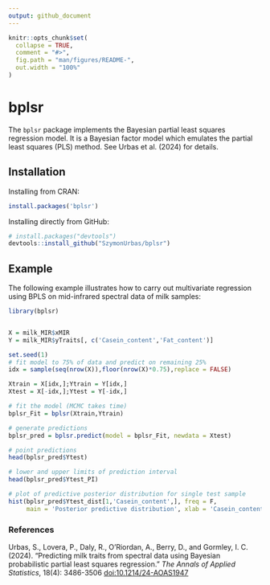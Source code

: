 ```yaml
---
output: github_document
---
```


<!-- README.md is generated from README.Rmd. Please edit that file -->

```r
knitr::opts_chunk$set(
  collapse = TRUE,
  comment = "#>",
  fig.path = "man/figures/README-",
  out.width = "100%"
)
```

# bplsr

<!-- badges: start -->
<!-- badges: end -->

The `bplsr` package implements the Bayesian partial least squares regression model. It is a Bayesian factor model which emulates the partial least squares (PLS) method. See Urbas et al. (2024) for details.

## Installation

Installing from CRAN:
```r
install.packages('bplsr')
```

Installing directly from GitHub:
``` r
# install.packages("devtools")
devtools::install_github("SzymonUrbas/bplsr")
```

## Example

The following example illustrates how to carry out multivariate regression using BPLS on mid-infrared spectral data of milk samples:

```r
library(bplsr)


X = milk_MIR$xMIR
Y = milk_MIR$yTraits[, c('Casein_content','Fat_content')]

set.seed(1)
# fit model to 75% of data and predict on remaining 25%
idx = sample(seq(nrow(X)),floor(nrow(X)*0.75),replace = FALSE)

Xtrain = X[idx,];Ytrain = Y[idx,]
Xtest = X[-idx,];Ytest = Y[-idx,]

# fit the model (MCMC takes time)
bplsr_Fit = bplsr(Xtrain,Ytrain)

# generate predictions
bplsr_pred = bplsr.predict(model = bplsr_Fit, newdata = Xtest)

# point predictions
head(bplsr_pred$Ytest)

# lower and upper limits of prediction interval
head(bplsr_pred$Ytest_PI)

# plot of predictive posterior distribution for single test sample
hist(bplsr_pred$Ytest_dist[1,'Casein_content',], freq = F,
     main = 'Posterior predictive distribution', xlab = 'Casein_content')

```


### References
Urbas, S., Lovera, P., Daly, R., O'Riordan, A., Berry, D., and Gormley, I. C. (2024). "Predicting milk traits from spectral data using Bayesian probabilistic partial least squares regression." _The Annals of Applied Statistics_, 18(4): 3486-3506 [doi:10.1214/24-AOAS1947](https://doi.org/10.1214/24-AOAS1947)